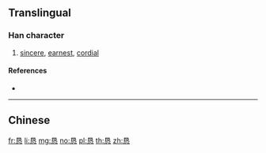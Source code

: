 {{character info/new}}
{{also|懇}}
==Translingual==

===Han character===
{{Han char|rn=61|rad=心|as=06|sn=10|four=|canj=AVP|ids=⿱艮心}}

# [[sincere]], [[earnest]], [[cordial]]

====References====
* {{Han ref|kx=0386.161|dkj=10590|hdz=42293.040|uh=6073|ud=24691}}

----

==Chinese==
{{zh-see|懇}}

[[fr:恳]]
[[li:恳]]
[[mg:恳]]
[[no:恳]]
[[pl:恳]]
[[th:恳]]
[[zh:恳]]